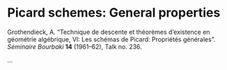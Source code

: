 # Picard schemes: General properties {#FGA-3.VI}

\providecommand{\scr}[1]{{\mathscr{#1}}}
\renewcommand{\cal}[1]{{\mathcal{#1}}}
\renewcommand{\frak}[1]{{\mathfrak{#1}}}
\renewcommand{\geq}{\geqslant}
\renewcommand{\leq}{\leqslant}

<!-- Shortcuts -->

<!-- Content -->

::: {.original-citation}
Grothendieck, A.
"Technique de descente et théorèmes d'existence en géométrie algébrique, VI: Les schémas de Picard: Propriétés générales".
_Séminaire Bourbaki_ **14** (1961--62), Talk no. 236.
:::

\oldpage{236-01}

...